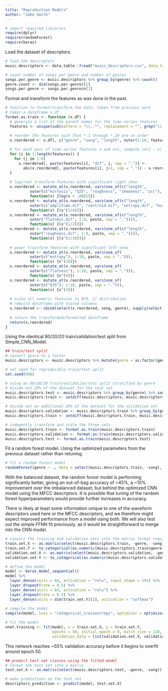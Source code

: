 ```yaml
---
title: "Reproduction Models"
author: "Jake Smith"
---
```


```r
# import required libraries
require(dplyr)
require(randomForest)
require(keras)
```

Load the dataset of descriptors.

```r
# load the descriptors
music.descriptors <- data.table::fread("music_descriptors.csv", data.table = FALSE)

# count number of songs per genre and number of genres
songs.per.genre <- music.descriptors %>% group_by(genre) %>% count()
genre.count <- dim(songs.per.genre)[1]
songs.per.genre <- songs.per.genre$n[1]
```

Format and transform the features as was done in the past.

```r
# function to format/transform the data; taken from previous work
# takes a dataframe x.df
format.as.train <- function (x.df) {
  # generate a list of the parent names for the time-series features
  features <- unique(sub(pattern = "\\..*", replacement = "", grep("\\..*", colnames(x.df), value = TRUE)))

  # reorder the features such that *.1 through *.10 are in order
  x.reordered <- x.df[, c("genre", "song", "length", outer(1:10, features, function(x, y) {paste(y, x, sep = ".")}))]
  
  # for each pair of time-series features n and n+1, compute |n+1 - n|
  for (i in 1:length(features)) {
    for (j in 1:9)
      x.reordered[, paste(features[i], "dif", j, sep = ".")] <- 
        abs(x.reordered[, paste(features[i], j+1, sep = ".")] - x.reordered[, paste(features[i], j, sep = ".")])
  }
  
  # log/root transform features with significant right skew
  x.reordered <- mutate_at(x.reordered, vars(one_of(c("length", 
           outer(c("kurtosis", "Q25", "roughness", "skewness", "zcr"), 1:10, paste, sep = ".")))), 
           function(x) {log(x + .0001)})
  x.reordered <- mutate_at(x.reordered, vars(one_of(c("length", 
           outer(c("amplitude.dif", "centroid.dif", "entropy.dif", "kurtosis.dif", "Q25.dif", "Q75.dif", "skewness.dif", "zcr.dif"), 1:9, paste, sep = ".")))), 
           function(x) {(x^(1/4))})
  x.reordered <- mutate_at(x.reordered, vars(one_of(c("length", 
           outer("flatness.dif", 1:9, paste, sep = ".")))), 
           function(x) {(x^(1/2))})
  x.reordered <- mutate_at(x.reordered, vars(one_of(c("length", 
           outer("roughness.dif", 1:9, paste, sep = ".")))), 
           function(x) {(x^(1/10))})
  
  # power transform features with significant left skew
  x.reordered <- mutate_at(x.reordered, vars(one_of(
           outer(c("entropy"), 1:10, paste, sep = "."))), 
           function(x) {x^(20)})
  x.reordered <- mutate_at(x.reordered, vars(one_of(
           outer(c("flatness"), 1:10, paste, sep = "."))), 
           function(x) {x^(4)})
  x.reordered <- mutate_at(x.reordered, vars(one_of(
           outer(c("Q75"), 1:10, paste, sep = "."))), 
           function(x) {x^(3)})
  
  # scale all numeric features to N(0, 1) distribution
  # rebuild dataframe with scaled columns
  x.reordered <- cbind(select(x.reordered, song, genre), sapply(select(x.reordered, -song, - genre), scale))
  
  # return the transformed/formatted dataframe
  return(x.reordered)
}
```

Using the identical 80/20/20 train/validation/test split from Simple_CNN_Model.

```r
## train/test split
# convert genre to a factor
music.descriptors <- music.descriptors %>% mutate(genre = as.factor(genre))

# set seed for reproducible train/test split
set.seed(998)

# using an 60/20/20 train/validation/test split stratified by genre
# divide out 20% of the dataset for the test set
music.descriptors.test <- music.descriptors %>% group_by(genre) %>% sample_n(0.2 * songs.per.genre) %>% ungroup()
music.descriptors.train <- setdiff(music.descriptors, music.descriptors.test)

# divide out an additional 20% of the dataset for the validation set
music.descriptors.validation <- music.descriptors.train %>% group_by(genre) %>% sample_n(0.2 * songs.per.genre) %>% ungroup()
music.descriptors.train <- setdiff(music.descriptors.train, music.descriptors.validation)

# indepently transform and scale the three sets
music.descriptors.train <- format.as.train(music.descriptors.train)
music.descriptors.validation <- format.as.train(music.descriptors.validation)
music.descriptors.test <- format.as.train(music.descriptors.test)
```

Fit a random forest model. Using the optimized parameters from the previous dataset rather than retuning.

```r
# fit a random forest model
randomForest(genre ~ ., data = select(music.descriptors.train, -song), strata = train.set$genre, ntree = 2000, mtry = 70, nodesize = 31)
```

With the balanced dataset, the random forest model is performing significantly better, giving an out-of-bag accuracy of ~45%, a ~10% improvement over the imbalanced dataset, but behind the optimized CNN model using the MFCC descriptors. It is possible that tuning of the random forest hyperparameters would provide further increases in accuracy.

There is likely at least some information unique to one of the waveform descriptors used here or the MFCC descriptors, and we therefore might expect improved performance from a model using both. We will also test out the simple FFNN fit previously, as it would be straightforward to merge into the CNN model.

```r
# convert the training and validation sets into the matrix format required by keras
train.set.X <- as.matrix(select(music.descriptors.train, -genre, -song))
train.set.Y <- to_categorical(as.numeric(music.descriptors.train$genre))[, 2:8]
validation.set.X <- as.matrix(select(music.descriptors.validation, -genre, -song))
validation.set.Y <- to_categorical(as.numeric(music.descriptors.validation$genre))[, 2:8]

# define the model
model <- keras_model_sequential()
model %>%
  layer_dense(units = 64, activation = "relu", input_shape = 191) %>%
  layer_dropout(rate = 0.5) %>%
  layer_dense(units = 64, activation = "relu") %>%
  layer_dropout(rate = 0.5) %>%
  layer_dense(units = dim(train.set.Y)[2], activation = "softmax")
  
# compile the model
compile(model, loss = "categorical_crossentropy", optimizer = optimizer_adadelta(), metrics = "accuracy")

# fit the model
nnet.training <- fit(model, x = train.set.X, y = train.set.Y, 
                     epochs = 50, initial_epoch = 0, batch_size = 128, verbose = 1,
                     validation_data = list(validation.set.X, validation.set.Y))
```

This network reaches ~55% validation accuracy before it begins to overfit around epoch 50.

```r
## predict test set classes using the fitted model
# format the test set into a matrix
test.set.X <- as.matrix(select(music.descriptors.test, -genre, -song))

# make predictions on the test set
descriptors_prediction <- predict(model, test.set.X)
```

